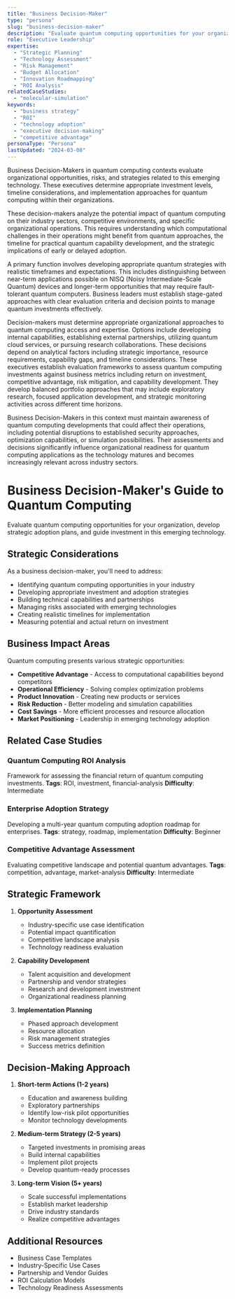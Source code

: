 ```yaml
---
title: "Business Decision-Maker"
type: "persona"
slug: "business-decision-maker"
description: "Evaluate quantum computing opportunities for your organization, develop strategic adoption plans, and guide investment in this emerging technology."
role: "Executive Leadership"
expertise:
  - "Strategic Planning"
  - "Technology Assessment"
  - "Risk Management"
  - "Budget Allocation"
  - "Innovation Roadmapping"
  - "ROI Analysis"
relatedCaseStudies:
  - "molecular-simulation"
keywords:
  - "business strategy"
  - "ROI"
  - "technology adoption"
  - "executive decision-making"
  - "competitive advantage"
personaType: "Persona"
lastUpdated: "2024-03-08"
---
```


Business Decision-Makers in quantum computing contexts evaluate organizational opportunities, risks, and strategies related to this emerging technology. These executives determine appropriate investment levels, timeline considerations, and implementation approaches for quantum computing within their organizations.

These decision-makers analyze the potential impact of quantum computing on their industry sectors, competitive environments, and specific organizational operations. This requires understanding which computational challenges in their operations might benefit from quantum approaches, the timeline for practical quantum capability development, and the strategic implications of early or delayed adoption.

A primary function involves developing appropriate quantum strategies with realistic timeframes and expectations. This includes distinguishing between near-term applications possible on NISQ (Noisy Intermediate-Scale Quantum) devices and longer-term opportunities that may require fault-tolerant quantum computers. Business leaders must establish stage-gated approaches with clear evaluation criteria and decision points to manage quantum investments effectively.

Decision-makers must determine appropriate organizational approaches to quantum computing access and expertise. Options include developing internal capabilities, establishing external partnerships, utilizing quantum cloud services, or pursuing research collaborations. These decisions depend on analytical factors including strategic importance, resource requirements, capability gaps, and timeline considerations.
These executives establish evaluation frameworks to assess quantum computing investments against business metrics including return on investment, competitive advantage, risk mitigation, and capability development. They develop balanced portfolio approaches that may include exploratory research, focused application development, and strategic monitoring activities across different time horizons.

Business Decision-Makers in this context must maintain awareness of quantum computing developments that could affect their operations, including potential disruptions to established security approaches, optimization capabilities, or simulation possibilities. Their assessments and decisions significantly influence organizational readiness for quantum computing applications as the technology matures and becomes increasingly relevant across industry sectors.



# Business Decision-Maker's Guide to Quantum Computing

Evaluate quantum computing opportunities for your organization, develop strategic adoption plans, and guide investment in this emerging technology.

## Strategic Considerations

As a business decision-maker, you'll need to address:

- Identifying quantum computing opportunities in your industry
- Developing appropriate investment and adoption strategies
- Building technical capabilities and partnerships
- Managing risks associated with emerging technologies
- Creating realistic timelines for implementation
- Measuring potential and actual return on investment

## Business Impact Areas

Quantum computing presents various strategic opportunities:

- **Competitive Advantage** - Access to computational capabilities beyond competitors
- **Operational Efficiency** - Solving complex optimization problems
- **Product Innovation** - Creating new products or services
- **Risk Reduction** - Better modeling and simulation capabilities
- **Cost Savings** - More efficient processes and resource allocation
- **Market Positioning** - Leadership in emerging technology adoption

## Related Case Studies

### Quantum Computing ROI Analysis
Framework for assessing the financial return of quantum computing investments.
**Tags**: ROI, investment, financial-analysis
**Difficulty**: Intermediate

### Enterprise Adoption Strategy
Developing a multi-year quantum computing adoption roadmap for enterprises.
**Tags**: strategy, roadmap, implementation
**Difficulty**: Beginner

### Competitive Advantage Assessment
Evaluating competitive landscape and potential quantum advantages.
**Tags**: competition, advantage, market-analysis
**Difficulty**: Intermediate

## Strategic Framework

1. **Opportunity Assessment**
   - Industry-specific use case identification
   - Potential impact quantification
   - Competitive landscape analysis
   - Technology readiness evaluation

2. **Capability Development**
   - Talent acquisition and development
   - Partnership and vendor strategies
   - Research and development investment
   - Organizational readiness planning

3. **Implementation Planning**
   - Phased approach development
   - Resource allocation
   - Risk management strategies
   - Success metrics definition

## Decision-Making Approach

1. **Short-term Actions (1-2 years)**
   - Education and awareness building
   - Exploratory partnerships
   - Identify low-risk pilot opportunities
   - Monitor technology developments

2. **Medium-term Strategy (2-5 years)**
   - Targeted investments in promising areas
   - Build internal capabilities
   - Implement pilot projects
   - Develop quantum-ready processes

3. **Long-term Vision (5+ years)**
   - Scale successful implementations
   - Establish market leadership
   - Drive industry standards
   - Realize competitive advantages

## Additional Resources

- Business Case Templates
- Industry-Specific Use Cases
- Partnership and Vendor Guides
- ROI Calculation Models
- Technology Readiness Assessments


